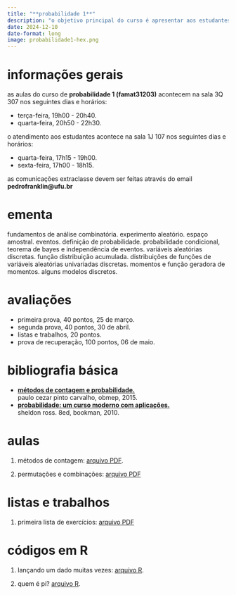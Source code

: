 ```yaml
---
title: "**probabilidade 1**"
description: "o objetivo principal do curso é apresentar aos estudantes as noções fundamentais da teoria das probabilidades com respeito às variáveis aleatórias discretas."
date: 2024-12-10
date-format: long
image: probabilidade1-hex.png
---
```


# informações gerais

as aulas do curso de **probabilidade 1 (famat31203)** acontecem na sala 3Q 307 nos seguintes dias e horários:

-   terça-feira, 19h00 - 20h40.
-   quarta-feira, 20h50 - 22h30.

o atendimento aos estudantes acontece na sala 1J 107 nos seguintes dias e horários:

-   quarta-feira, 17h15 - 19h00.
-   sexta-feira, 17h00 - 18h15.

as comunicações extraclasse devem ser feitas através do email **pedrofranklin@ufu.br**

# ementa

fundamentos de análise combinatória. experimento aleatório. espaço amostral. eventos. definição de probabilidade. probabilidade condicional, teorema de bayes e independência de eventos. variáveis aleatórias discretas. função distribuição acumulada. distribuições de funções de variáveis aleatórias univariadas discretas. momentos e função geradora de momentos. alguns modelos discretos. 

# avaliações

-   primeira prova, 40 pontos, 25 de março.
-   segunda prova, 40 pontos, 30 de abril.
-   listas e trabalhos, 20 pontos.
-   prova de recuperação, 100 pontos, 06 de maio.

# bibliografia básica

-   [**métodos de contagem e probabilidade.**](http://www.obmep.org.br/docs/apostila2.pdf)<br />
paulo cezar pinto carvalho, obmep, 2015.
-   [**probabilidade: um curso moderno com aplicações.**](https://acervo.bibliotecas.ufu.br/index.php?codigo_sophia=107129)<br />
sheldon ross. 8ed, bookman, 2010.

# aulas

1. métodos de contagem: [arquivo PDF](https://ufubr-my.sharepoint.com/:b:/g/personal/pedrofranklin_ufu_br/ESYkFN0fCzpCgf5bvkz_anMBNlVnwNZ0Dihe3z044yItlw?e=MqOulE).

2. permutações e combinações: [arquivo PDF](https://ufubr-my.sharepoint.com/:b:/g/personal/pedrofranklin_ufu_br/EQsvD-mIkAhOtZA52x_8zFMBQTqyRgHo3_kqjDu9okO-cA?e=NQHajr)

# listas e trabalhos

1. primeira lista de exercícios: [arquivo PDF](https://ufubr-my.sharepoint.com/:b:/g/personal/pedrofranklin_ufu_br/ERxn7YIUK1lCjiRxqec4CyQBFhhANGBxTPVtC8Efb2Q1DA?e=yerZFq)

# códigos em R

1. lançando um dado muitas vezes: [arquivo R](https://ufubr-my.sharepoint.com/:u:/g/personal/pedrofranklin_ufu_br/Ec-pEUH5QmhAsKJu0P1mjgIB4cC9etA8CifXqrd-p0HDyg?e=IIjkD8).

2. quem é pi? [arquivo R](https://ufubr-my.sharepoint.com/:u:/g/personal/pedrofranklin_ufu_br/EQg4xG1NSMtMqJo7qy-zdzUBoH-7D9rGrYwMjPOSN7dO3g?e=PHfgp3).
